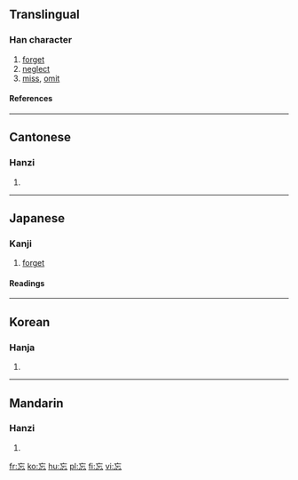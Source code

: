 ==Translingual==
===Han character===
{{Han char|rn=61|rad=心|as=03|sn=6|four=0033<sub>1</sub>|canj=卜女心 (YVP)}}
# [[forget]]
# [[neglect]]
# [[miss]], [[omit]]
====References====
{{Han ref|kx=0376.240|dkj=10333|dj=0703.090|hdz=42270.090|uh=5FD8|ud=24536|bh=A7D1|bd=42961}}
----
==Cantonese==
===Hanzi===
{{yue-hanzi|jyut=|y=mong4}}
# {{defn|Cantonese}}
----
==Japanese==
===Kanji===
{{ja-kanji|grade=6|rs=亠04}}
# [[forget]]
====Readings====
{{ja-readings|on=[[ぼう]] (bō)|kun=[[わすれる]] (wasureru)}}
----

==Korean==
===Hanja===
{{ko-hanja|hangeul=망|eumhun=|rv=mang|mr=mang|y=mang}}
# {{defn|Korean}}
----
==Mandarin==
===Hanzi===
{{cmn-hanzi|pin=[[wàng]] (wang4)|wg=wang<sup>4</sup>}}
# {{defn|Mandarin}}

[[fr:忘]]
[[ko:忘]]
[[hu:忘]]
[[pl:忘]]
[[fi:忘]]
[[vi:忘]]